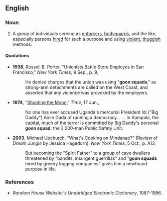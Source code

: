 ==English==

===Noun===
{{en-noun|sg=[[goon]] [[squad]]}}

# {{context|mainly|US|idiom}} A group of individuals serving as [[enforcer]]s, [[bodyguard]]s, and the like, especially persons [[hired]] for such a purpose and using [[violent]], [[thuggish]] methods.

====Quotations====
*'''1938''', Russell B. Porter, "Unionists Battle Store Employes in San Francisco," ''New York Times'', 9 Sep., p. 9,
*:He denied charges that the union was using "'''goon squads'''," as strong-arm detachments are called on the West Coast, and asserted that any violence was provoked by the employers.
*'''1974''', "[http://www.time.com/time/magazine/article/0,9171,879328,00.html Shooting the Moon]," ''Time'', 17 Jun.,
*:No one has ever accused Uganda's mercurial President Idi ("Big Daddy") Amin Dada of running a democracy. . . . In Kampala, the capital, much of the terror is committed by Big Daddy's personal '''goon squad''', the 3,000-man Public Safety Unit.
*'''2003''', Michael Upchurch, "What's Cooking on Mindanao?" (Review of ''Dream Jungle'' by Jessica Hagedorn), ''New York Times'', 5 Oct., p. A13,
*:But becoming the "Spirit Father" to a group of cave dwellers threatened by "bandits, insurgent guerrillas" and "'''goon squads''' hired by greedy logging companies" gives him a newfound purpose in life.

===References===
*''Random House Webster's Unabridged Electronic Dictionary'', 1987-1996.